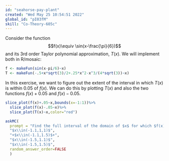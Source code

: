 ```yaml
---
id: "seahorse-pay-plant"
created: "Wed May 25 10:54:51 2022"
global_id: "pI03fM"
skill: "Co-Theory-605c"
---
```



Consider the function $$f(x)\equiv \sin(x-\frac{\pi}{6})$$ and its 3rd order Taylor polynomial approximation, $T(x)$. We will implement both in R/mosaic:

```r
f <- makeFun(sin(x-pi/6)~x)
T <- makeFun(-.5+x*sqrt(3)/2+.25*x^2-x^3/(4*sqrt(3))~x)
```

In this exercise, we want to figure out the extent of the interval in which $T(x)$ is within $0.05$ of $f(x)$. We can do this by plotting $T(x)$ and also the two functions $f(x)+0.05$ and $f(x)-0.05$.


```r
slice_plot(f(x)+.05~x,bounds(x=-1:1))%>%
  slice_plot(f(x)-.05~x)%>%
  slice_plot(T(x)~x,color="red")
```

```r
askMC(
  prompt = "Find the full interval of the domain of $x$ for which $f(x) - 0.05 < T(x) < f(x) + 0.05$. (Hint: you may need to modify the plotting commands.)",
  "$x\\in(-1.1,1,1)$",
  "+$x\\in(-1.1,1.5)$+",
  "$x\\in(-1.5,1.1)$",
  "$x\\in(-1.5,1.5)$",
  random_answer_order=FALSE
  )
```


